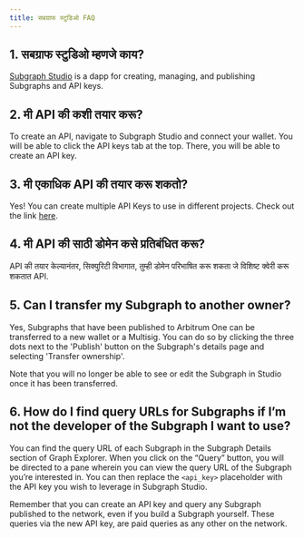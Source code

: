 ```yaml
---
title: सबग्राफ स्टुडिओ FAQ
---
```


## 1. सबग्राफ स्टुडिओ म्हणजे काय?

[Subgraph Studio](https://thegraph.com/studio/) is a dapp for creating, managing, and publishing Subgraphs and API keys.

## 2. मी API की कशी तयार करू?

To create an API, navigate to Subgraph Studio and connect your wallet. You will be able to click the API keys tab at the top. There, you will be able to create an API key.

## 3. मी एकाधिक API की तयार करू शकतो?

Yes! You can create multiple API Keys to use in different projects. Check out the link [here](https://thegraph.com/studio/apikeys/).

## 4. मी API की साठी डोमेन कसे प्रतिबंधित करू?

API की तयार केल्यानंतर, सिक्युरिटी विभागात, तुम्ही डोमेन परिभाषित करू शकता जे विशिष्ट क्वेरी करू शकतात API.

## 5. Can I transfer my Subgraph to another owner?

Yes, Subgraphs that have been published to Arbitrum One can be transferred to a new wallet or a Multisig. You can do so by clicking the three dots next to the 'Publish' button on the Subgraph's details page and selecting 'Transfer ownership'.

Note that you will no longer be able to see or edit the Subgraph in Studio once it has been transferred.

## 6. How do I find query URLs for Subgraphs if I’m not the developer of the Subgraph I want to use?

You can find the query URL of each Subgraph in the Subgraph Details section of Graph Explorer. When you click on the “Query” button, you will be directed to a pane wherein you can view the query URL of the Subgraph you’re interested in. You can then replace the `<api_key>` placeholder with the API key you wish to leverage in Subgraph Studio.

Remember that you can create an API key and query any Subgraph published to the network, even if you build a Subgraph yourself. These queries via the new API key, are paid queries as any other on the network.
